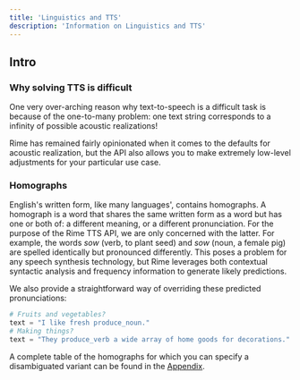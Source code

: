 ```yaml
---
title: 'Linguistics and TTS'
description: 'Information on Linguistics and TTS'
---
```


## Intro
### Why solving TTS is difficult

One very over-arching reason why text-to-speech is a difficult task is because of the one-to-many problem: one text string corresponds to a infinity of possible acoustic realizations!

Rime has remained fairly opinionated when it comes to the defaults for acoustic realization, but the API also allows you to make extremely low-level adjustments for your particular use case.

### Homographs

English's written form, like many languages', contains homographs. A homograph is a word that shares the same written form as a word but has one or both of: a different meaning, or a different pronunciation. For the purpose of the Rime TTS API, we are only concerned with the latter. For example, the words _sow_ (verb, to plant seed) and _sow_ (noun, a female pig) are spelled identically but pronounced differently. This poses a problem for any speech synthesis technology, but Rime leverages both contextual syntactic analysis and frequency information to generate likely predictions.

We also provide a straightforward way of overriding these predicted pronunciations:


```python Homograph Specification Example
# Fruits and vegetables?
text = "I like fresh produce_noun."
# Making things?
text = "They produce_verb a wide array of home goods for decorations."
```

A complete table of the homographs for which you can specify a disambiguated variant can be found in the [Appendix](/api-reference/homographs).
